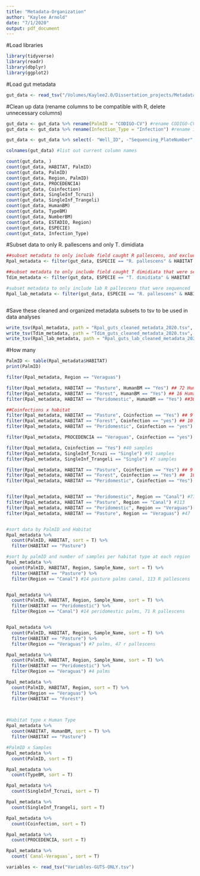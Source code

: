 ```yaml
---
title: "Metadata-Organization"
author: "Kaylee Arnold"
date: "7/1/2020"
output: pdf_document
---
```


#Load libraries
```r
library(tidyverse)
library(readr)
library(dbplyr)
library(ggplot2)
```


#Load gut metadata
```r
gut_data <- read_tsv("/Volumes/Kaylee2.0/Dissertation_projects/Metadata/Guts_ONLY_metadata2017_validated-corrected.tsv")
```

#Clean up data (rename columns to be compatible with R, delete unnecessary columns)
```r
gut_data <- gut_data %>% rename(PalmID = "CODIGO-CV") #rename CODIGO-CV to PalmID
gut_data <- gut_data %>% rename(Infection_Type = "Infection") #rename infection to infection_type

gut_data <- gut_data %>% select(- "Well_ID", -"Sequencing_PlateNumber", -"DATE", -"Type of Molecular Analysis", -"Notes", -"sex", -"Dissections", -"Date of dissections", -"Date of Gut DNA extractions", -"Gut DNA 260_280 score", -"NUMBER", -"Gut DNA Concentration ng/µL", -"Date of Salivary DNA extractions", -"16S Sequencing", -"PCR_To_Redo", -"Duplex PCR date", -"121_122 PCR date") #remove columns that I don't need for analyses

colnames(gut_data) #list out current column names

count(gut_data, )
count(gut_data, HABITAT, PalmID)
count(gut_data, PalmID)
count(gut_data, Region, PalmID)
count(gut_data, PROCEDENCIA)
count(gut_data, Coinfection)
count(gut_data, SingleInf_Tcruzi)
count(gut_data, SingleInf_Trangeli)
count(gut_data, HumanBM)
count(gut_data, TypeBM)
count(gut_data, NumberBM)
count(gut_data, ESTADIO, Region)
count(gut_data, ESPECIE)
count(gut_data, Infection_Type)

```

#Subset data to only R. pallescens and only T. dimidiata
```r

##subset metadata to only include field caught R pallescens, and exclude sample that was only a molt and could not be dissected/sequenced) -- 288 samples
Rpal_metadata <- filter(gut_data, ESPECIE == "R. pallescens" & HABITAT != "Lab" & Sample_Name != "229")

##subset metadata to only include field caught T dimidiata that were sequenced -- 13 samples
Tdim_metadata <- filter(gut_data, ESPECIE == "T. dimidiata" & HABITAT != "Lab")

#subset metadata to only include lab R pallescens that were sequenced 
Rpal_lab_metadata <- filter(gut_data, ESPECIE == "R. pallescens" & HABITAT == "Lab")



```

#Save these cleaned and organized metadata subsets to tsv to be used in data analyses
```r
write_tsv(Rpal_metadata, path = "Rpal_guts_cleaned_metadata_2020.tsv", append = F)
write_tsv(Tdim_metadata, path = "Tdim_guts_cleaned_metadata_2020.tsv", append = F)
write_tsv(Rpal_lab_metadata, path = "Rpal_guts_lab_cleaned_metadata_2020.tsv", append = F)
```

#How many
```r
PalmID <- table(Rpal_metadata$HABITAT)
print(PalmID)

filter(Rpal_metadata, Region == "Veraguas") 

filter(Rpal_metadata, HABITAT == "Pasture", HumanBM == "Yes") ## 72 HumanBM
filter(Rpal_metadata, HABITAT == "Forest", HumanBM == "Yes") ## 16 HumanBM
filter(Rpal_metadata, HABITAT == "Peridomestic", HumanBM == "Yes") ##38 HumanBM

##Coinfections x habitat
filter(Rpal_metadata, HABITAT == "Pasture", Coinfection == "Yes") ## 9 coinfection
filter(Rpal_metadata, HABITAT == "Forest", Coinfection == "yes") ## 10 coinfection
filter(Rpal_metadata, HABITAT == "Peridomestic", Coinfection == "yes") #20 coninfections

filter(Rpal_metadata, PROCEDENCIA == "Veraguas", Coinfection == "yes") #23 coinfections @ veraguas

filter(Rpal_metadata, Coinfection == "Yes") #40 samples
filter(Rpal_metadata, SingleInf_Tcruzi == "Single") #91 samples
filter(Rpal_metadata, SingleInf_Trangeli == "Single") #7 samples

filter(Rpal_metadata, HABITAT == "Pasture", Coinfection == "Yes") ## 9 coinfection
filter(Rpal_metadata, HABITAT == "Forest", Coinfection == "Yes") ##  10 coinfection
filter(Rpal_metadata, HABITAT == "Peridomestic", Coinfection == "Yes") #21 coinfection


filter(Rpal_metadata, HABITAT == "Peridomestic", Region == "Canal") #77
filter(Rpal_metadata, HABITAT == "Pasture", Region == "Canal") #113
filter(Rpal_metadata, HABITAT == "Peridomestic", Region == "Veraguas") #33
filter(Rpal_metadata, HABITAT == "Pasture", Region == "Veraguas") #47


#sort data by PalmID and Habitat
Rpal_metadata %>%
  count(PalmID, HABITAT, sort = T) %>% 
  filter(HABITAT == "Pasture")

#sort by palmID and number of samples per habitat type at each region
Rpal_metadata %>%
  count(PalmID, HABITAT, Region, Sample_Name, sort = T) %>% 
  filter(HABITAT == "Pasture") %>%
  filter(Region == "Canal") #14 pasture palms canal, 113 R pallescens


Rpal_metadata %>%
  count(PalmID, HABITAT, Region, Sample_Name, sort = T) %>% 
  filter(HABITAT == "Peridomestic") %>%
  filter(Region == "Canal") #14 peridomestic palms, 71 R pallescens


Rpal_metadata %>%
  count(PalmID, HABITAT, Region, Sample_Name, sort = T) %>% 
  filter(HABITAT == "Pasture") %>%
  filter(Region == "Veraguas") #7 palms, 47 r pallescens

Rpal_metadata %>%
  count(PalmID, HABITAT, Region, Sample_Name, sort = T) %>% 
  filter(HABITAT == "Peridomestic") %>%
  filter(Region == "Veraguas") #4 palms

Rpal_metadata %>%
  count(PalmID, HABITAT, Region, sort = T) %>% 
  filter(Region == "Veraguas") %>%
  filter(HABITAT == "Forest")
  


#Habitat type x Human Type
Rpal_metadata %>%
  count(HABITAT, HumanBM, sort = T) %>% 
  filter(HABITAT == "Pasture")

#PalmID x Samples
Rpal_metadata %>%
  count(PalmID, sort = T)

Rpal_metadata %>%
  count(TypeBM, sort = T)

Rpal_metadata %>%
  count(SingleInf_Tcruzi, sort = T) 

Rpal_metadata %>%
  count(SingleInf_Trangeli, sort = T)

Rpal_metadata %>%
  count(Coinfection, sort = T)

Rpal_metadata %>%
  count(PROCEDENCIA, sort = T)

Rpal_metadata %>%
  count(`Canal-Veraguas`, sort = T)


```


```r
variables <- read_tsv("Variables-GUTS-ONLY.tsv")
```

